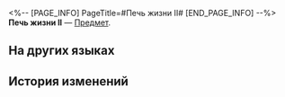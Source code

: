 <%-- [PAGE_INFO]
PageTitle=#Печь жизни II#
[END_PAGE_INFO] --%>
{{Предмет Инфобокс
|id          = 252329
|Изображение = Предмет Печь жизни II.png
|Тип         = 
|Инвентарь   = 
|Редкость    = 5
|Эффект      = 
|Описание    = Соберите набор карточек воспоминаний, чтобы получить усиление.
}}
{{Описание|Ваши воспоминания об Освоении могут стать источником вдохновения для игры.}}
'''Печь жизни II''' — [[Предмет]].

==На других языках==
{{На других языках
|en   = Lifeform Oven (II)
|zhs  = 生命烘焙箱-Ⅱ
|zht  = 生命烘焙箱-Ⅱ
|ja   = 生命オーブン-II
|ko   = 생명 오븐-Ⅱ
|es   = Horno de la vida&nbsp;II
|fr   = Moule de la vie (II)
|ru   = Печь жизни II
|th   = เตาอบสิ่งมีชีวิต II
|vi   = Lồng Ấp Sinh Mệnh-II
|de   = Lebensform-Backofen (II)
|id   = Lifeform Oven II
|pt   = Encubadora de Formas de Vida (II)
}}

==История изменений==
{{История изменений|3.5}}